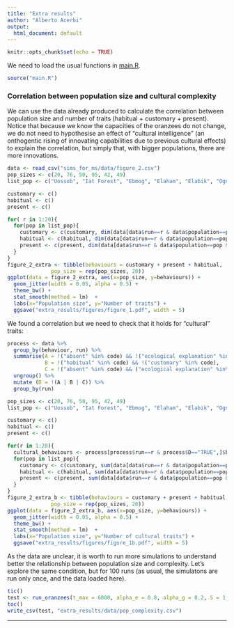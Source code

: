 ```yaml
---
title: "Extra results"
author: "Alberto Acerbi"
output:
  html_document: default
---
```


```r
knitr::opts_chunk$set(echo = TRUE)
```


We need to load the usual functions in [main.R](main.R).

```r
source("main.R")
```

### Correlation between population size and cultural complexity

We can use the data already produced to calculate the correlation between population size and number of traits (habitual + customary + present). Notice that because we know the capacities of the oranzees do not change, we do not need to hypothesise an effect of "cultural intelligence" (an onthogentic rising of innovating capabilities due to previous cultural effects) to explain the correlation, but simply that, with bigger populations, there are more innovations. 

```r
data <- read_csv("sims_for_ms/data/figure_2.csv")
pop_sizes <- c(20, 76, 50, 95, 42, 49)
list_pop <- c("Uossob", "Iat Forest", "Ebmog", "Elaham", "Elabik", "Ognodub")

customary <- c()
habitual <- c()
present <- c()

for( r in 1:20){
  for(pop in list_pop){
    customary <- c(customary, dim(data[data$run==r & data$population==pop & data$code=="customary",])[1])
    habitual <- c(habitual, dim(data[data$run==r & data$population==pop & data$code=="habitual",])[1])
    present <- c(present, dim(data[data$run==r & data$population==pop & data$code=="present",])[1])
  }
}
figure_2_extra <- tibble(behaviours = customary + present + habitual, 
              pop_size = rep(pop_sizes, 20))
ggplot(data = figure_2_extra, aes(x=pop_size, y=behaviours)) +
  geom_jitter(width = 0.05, alpha = 0.5) +
  theme_bw() +
  stat_smooth(method = lm)  +
  labs(x="Population size", y="Number of traits") +
  ggsave("extra_results/figures/figure_1.pdf", width = 5)
```

We found a correlation but we need to check that it holds for "cultural" traits:

```r
process <- data %>%
  group_by(behaviour, run) %>%
  summarise(A = !("absent" %in% code) && !("ecological explanation" %in% code), 
            B = !("habitual" %in% code) && !("customary" %in% code),
            C = !("absent" %in% code) && ("ecological explanation" %in% code)) %>%
  ungroup() %>%
  mutate (D = !(A | B | C)) %>%
  group_by(run)

pop_sizes <- c(20, 76, 50, 95, 42, 49)
list_pop <- c("Uossob", "Iat Forest", "Ebmog", "Elaham", "Elabik", "Ognodub")

customary <- c()
habitual <- c()
present <- c()

for(r in 1:20){
  cultural_behaviours <- process[process$run==r & process$D=="TRUE",]$behaviour
  for(pop in list_pop){
    customary <- c(customary, sum(data[data$run==r & data$population==pop & data$code=="customary",]$behaviour %in% cultural_behaviours))
    habitual <- c(habitual, sum(data[data$run==r & data$population==pop & data$code=="habitual",]$behaviour %in% cultural_behaviours))
    present <- c(present, sum(data[data$run==r & data$population==pop & data$code=="present",]$behaviour %in% cultural_behaviours))
  }
}
figure_2_extra_b <- tibble(behaviours = customary + present + habitual, 
              pop_size = rep(pop_sizes, 20))
ggplot(data = figure_2_extra_b, aes(x=pop_size, y=behaviours)) +
  geom_jitter(width = 0.05, alpha = 0.5) +
  theme_bw() +
  stat_smooth(method = lm)  +
  labs(x="Population size", y="Number of cultural traits") +
  ggsave("extra_results/figures/figure_1b.pdf", width = 5)
```

As the data are unclear, it is worth to run more simulations to understand better the relationship between population size and complexity. Let's explore the same condition, but for 100 runs (as usual, the simulatons are run only once, and the data loaded here).

```r
tic()
test <- run_oranzees(t_max = 6000, alpha_e = 0.8, alpha_g = 0.2, S = 1, init_world = TRUE, n_run = 100)
toc()
write_csv(test, "extra_results/data/pop_complexity.csv")
```

***


